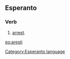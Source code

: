 ==Esperanto==
===Verb===
# [[arrest]].

{{Universala Vortaro}}
[[eo:aresti]]
[[Category:Esperanto language]]